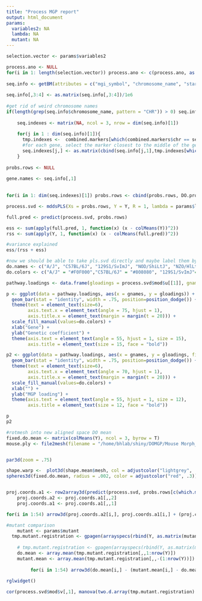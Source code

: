 ```yaml
---
title: "Process MGP report"
output: html_document
params:
  variables2: NA
  lambda: NA
  mutant: NA
---
```


```r

selection.vector <- params$variables2

process.ano <- NULL
for(i in 1: length(selection.vector)) process.ano <- c(process.ano, as.character(DO.go[DO.go[,3] == selection.vector[i],2]))
     
seq.info <- getBM(attributes = c("mgi_symbol", "chromosome_name", "start_position", "end_position") , filters = "go" , values = process.ano, mart = mouse)
    
seq.info[,3:4] <- as.matrix(seq.info[,3:4])/1e6
    
#get rid of weird chromosome names
if(length(grep(seq.info$chromosome_name, pattern = "CHR")) > 0) seq.info <- seq.info[-grep(seq.info$chromosome_name, pattern = "CHR"),]
    
    seq.indexes <- matrix(NA, ncol = 3, nrow = dim(seq.info)[1])
    
    for(j in 1 : dim(seq.info)[1]){
      tmp.indexes <-  combined.markers[which(combined.markers$chr == seq.info[j,2] & combined.markers$Mbp_mm10 > mean(as.numeric(seq.info[j,3:4])) - .5 & combined.markers$Mbp_mm10 < mean(as.numeric(seq.info[j,3:4])) + .5), c(1,3)]
      #for each gene, select the marker closest to the middle of the gene
      seq.indexes[j,] <- as.matrix(cbind(seq.info[j,1],tmp.indexes[which.min(abs(tmp.indexes[,2] - mean(as.numeric(seq.info[j,3:4])))),]))
    }
    
probs.rows <- NULL
    
gene.names <- seq.info[,1]
    
  
for(i in 1: dim(seq.indexes)[1]) probs.rows <- cbind(probs.rows, DO.probs[,,dimnames(DO.probs)[[3]] == seq.indexes[i,2]])

process.svd <- mddsPLS(Xs = probs.rows, Y = Y, R = 1, lambda = params$lambda)

full.pred <- predict(process.svd, probs.rows)

ess <- sum(apply(full.pred, 1, function(x) (x - colMeans(Y))^2))
rss <- sum(apply(Y, 1, function(x) (x - colMeans(full.pred))^2))

#variance explained
ess/(rss + ess)

```


```r
#now we should be able to take pls.svd directly and maybe label them by founder in a new column, then barplot by family, by gene
do.names <- c("A/J", "C57BL/6J", "129S1/SvImJ", "NOD/ShiLtJ", "NZO/HlLtJ", "CAST/EiJ", "PWK/PhJ", "WSB/EiJ")
do.colors <- c("A/J" = "#F0F000","C57BL/6J" = "#808080", "129S1/SvImJ"= "#F08080", "NOD/ShiLtJ" = "#1010F0","NZO/HlLtJ" = "#00A0F0","CAST/EiJ" = "#00A000", "PWK/PhJ" = "#F00000", "WSB/EiJ" = "#9000E0")

pathway.loadings <- data.frame(gloadings = process.svd$mod$u[[1]], gnames = sort(as.character(rep(seq.info[,1], each = 8))), founders = rep(do.names, nrow(seq.info)))

p <- ggplot(data = pathway.loadings, aes(x = gnames, y = gloadings)) +
  geom_bar(stat = "identity", width = .75, position=position_dodge()) +
  theme(text = element_text(size=6), 
        axis.text.x = element_text(angle = 75, hjust = 1),
        axis.title.x = element_text(margin = margin(t = 20))) +
  scale_fill_manual(values=do.colors) +
  xlab("Gene") +
  ylab("Genetic coefficient") +
  theme(axis.text = element_text(angle = 55, hjust = 1, size = 15), 
        axis.title = element_text(size = 15, face = "bold"))

p2 <- ggplot(data = pathway.loadings, aes(x = gnames, y = gloadings, fill = founders)) +
  geom_bar(stat = "identity", width = .75, position=position_dodge()) +
  theme(text = element_text(size=6),
        axis.text.x = element_text(angle = 70, hjust = 1),
        axis.title.x = element_text(margin = margin(t = 20))) +
  scale_fill_manual(values=do.colors) +
  xlab("") +
  ylab("MGP loading") +
  theme(axis.text = element_text(angle = 55, hjust = 1, size = 12), 
        axis.title = element_text(size = 12, face = "bold"))

p
p2

```


```r
#rotmesh into new aligned space DO mean
fixed.do.mean <- matrix(colMeans(Y), ncol = 3, byrow = T)
mouse.ply <- file2mesh(filename = "/home/bhlab/shiny/DOMGP/Mouse Morph_remeshed_san.ply")


par3d(zoom = .75)

shape.warp <-  plot3d(shape.mean$mesh, col = adjustcolor("lightgrey", .3), alpha = .2, specular = 1, axes = F, box = F, xlab = "", ylab = "", zlab = "", main = "")
spheres3d(fixed.do.mean, radius = .002, color = adjustcolor("red", .3))


proj.coords.a1 <- row2array3d(predict(process.svd, probs.rows[c(which.min(process.svd$mod$s[,1]), which.max(process.svd$mod$s[,1])),]), Nlandmarks = 54)
    proj.coords.a2 <- proj.coords.a1[,,2]
    proj.coords.a1 <- proj.coords.a1[,,1]

for(i in 1:54) arrow3d(proj.coords.a2[i,], proj.coords.a1[i,] + (proj.coords.a1[i,] - proj.coords.a2[i,]) * (10 - 1), type = "lines", col = "black", barblen = 0.005, lwd = 6)

#mutant comparison
    mutant <- params$mutant
  tmp.mutant.registration <- gpagen(arrayspecs(rbind(Y, as.matrix(mutant.lms[mutant.db$Genotype == mutant,])), 54, 3))$coords
  
    # tmp.mutant.registration <- gpagen(arrayspecs(rbind(Y, as.matrix(mutant.lms[mutant.db$Genotype == "Alk2",])), 54, 3))$coords
    do.mean <- array.mean(tmp.mutant.registration[,,1:nrow(Y)])
    mutant.mean <- array.mean(tmp.mutant.registration[,,-(1:nrow(Y))])
    
         for(i in 1:54) arrow3d(do.mean[i,] - (mutant.mean[i,] - do.mean[i,]), mutant.mean[i,], type = "lines", col = "red", barblen = 0.005, lwd = 4)    
    
rglwidget()

cor(process.svd$mod$v[,1], manova(two.d.array(tmp.mutant.registration) ~ c(rep(0, nrow(Y)), rep(1, sum(mutant.db$Genotype == mutant))))$coef[2,])

```

